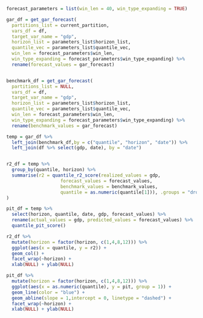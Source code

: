
```r

forecast_parameters = list(win_len = 40, win_type_expanding = TRUE)

gar_df = get_gar_forecast(
  partitions_list = current_partition,
  vars_df = df,
  target_var_name = "gdp",
  horizon_list = parameters_list$horizon_list,
  quantile_vec = parameters_list$quantile_vec,
  win_len = forecast_parameters$win_len,
  win_type_expanding = forecast_parameters$win_type_expanding) %>% 
  rename(forecast_values = gar_forecast)


benchmark_df = get_gar_forecast(
  partitions_list = NULL,
  vars_df = df,
  target_var_name = "gdp",
  horizon_list = parameters_list$horizon_list,
  quantile_vec = parameters_list$quantile_vec,
  win_len = forecast_parameters$win_len,
  win_type_expanding = forecast_parameters$win_type_expanding) %>% 
  rename(benchmark_values = gar_forecast)

temp = gar_df %>% 
  left_join(benchmark_df,by = c("quantile", "horizon", "date")) %>% 
  left_join(df %>% select(gdp, date), by = "date")


r2_df = temp %>% 
  group_by(quantile, horizon) %>% 
  summarise(r2 = quantile_r2_score(realized_values = gdp,
                    forecast_values = forecast_values,
                    benchmark_values = benchmark_values,
                    quantile = as.numeric(quantile[1])), .groups = "drop"
)

pit_df = temp %>% 
  select(horizon, quantile, date, gdp, forecast_values) %>% 
  rename(actual_values = gdp, predicted_values = forecast_values) %>% 
  quantile_pit_score()

```


```r

r2_df %>% 
  mutate(horizon = factor(horizon, c(1,4,8,12))) %>% 
  ggplot(aes(x = quantile, y = r2)) + 
  geom_col() + 
  facet_wrap(~horizon) + 
  xlab(NULL) + ylab(NULL)

```



```r

pit_df %>% 
  mutate(horizon = factor(horizon, c(1,4,8,12))) %>% 
  ggplot(aes(x = as.numeric(quantile), y = pit, group = 1)) + 
  geom_line(color = "blue") +
  geom_abline(slope = 1,intercept = 0, linetype = "dashed") + 
  facet_wrap(~horizon) + 
  xlab(NULL) + ylab(NULL)

```

